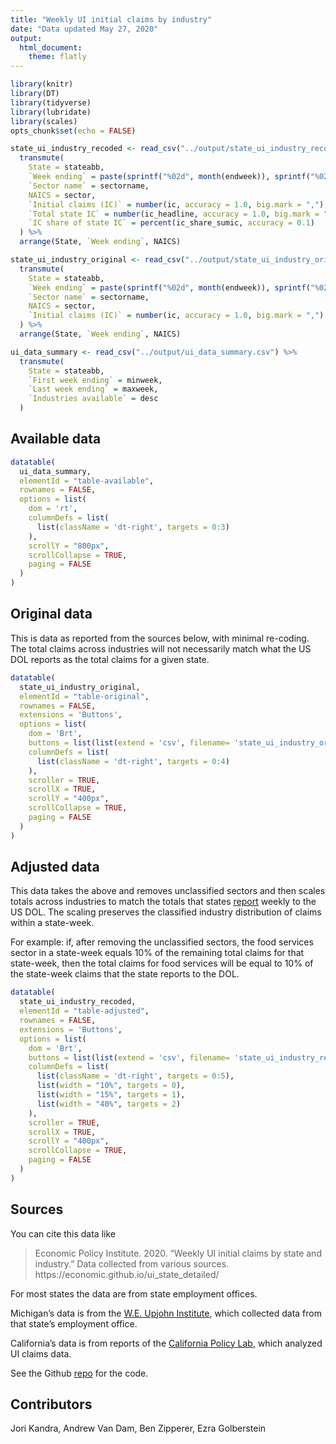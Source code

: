 ```yaml
---
title: "Weekly UI initial claims by industry"
date: "Data updated May 27, 2020"
output:
  html_document:
    theme: flatly
---
```


```r
library(knitr)
library(DT)
library(tidyverse)
library(lubridate)
library(scales)
opts_chunk$set(echo = FALSE)
```

```r
state_ui_industry_recoded <- read_csv("../output/state_ui_industry_recoded.csv") %>% 
  transmute(
    State = stateabb,
    `Week ending` = paste(sprintf("%02d", month(endweek)), sprintf("%02d", day(endweek)), sep = "-"),
    `Sector name` = sectorname,
    NAICS = sector,
    `Initial claims (IC)` = number(ic, accuracy = 1.0, big.mark = ","),
    `Total state IC` = number(ic_headline, accuracy = 1.0, big.mark = ","),
    `IC share of state IC` = percent(ic_share_sumic, accuracy = 0.1)
  ) %>% 
  arrange(State, `Week ending`, NAICS)

state_ui_industry_original <- read_csv("../output/state_ui_industry_original.csv") %>% 
  transmute(
    State = stateabb,
    `Week ending` = paste(sprintf("%02d", month(endweek)), sprintf("%02d", day(endweek)), sep = "-"),
    `Sector name` = sectorname,
    NAICS = sector,
    `Initial claims (IC)` = number(ic, accuracy = 1.0, big.mark = ",")
  ) %>% 
  arrange(State, `Week ending`, NAICS)

ui_data_summary <- read_csv("../output/ui_data_summary.csv") %>% 
  transmute(
    State = stateabb,
    `First week ending` = minweek,
    `Last week ending` = maxweek,
    `Industries available` = desc
  )
```

## Available data
```r
datatable(
  ui_data_summary,
  elementId = "table-available",
  rownames = FALSE,
  options = list(
    dom = 'rt',
    columnDefs = list(
      list(className = 'dt-right', targets = 0:3)
    ),
    scrollY = "800px",
    scrollCollapse = TRUE,
    paging = FALSE
  )
)
```

## Original data
This is data as reported from the sources below, with minimal re-coding. The total claims across industries will not necessarily match what the US DOL reports as the total claims for a given state.
```r
datatable(
  state_ui_industry_original,
  elementId = "table-original",
  rownames = FALSE,
  extensions = 'Buttons',
  options = list(
    dom = 'Brt',
    buttons = list(list(extend = 'csv', filename= 'state_ui_industry_original')),
    columnDefs = list(
      list(className = 'dt-right', targets = 0:4)
    ),
    scroller = TRUE,
    scrollX = TRUE,
    scrollY = "400px",
    scrollCollapse = TRUE,
    paging = FALSE
  )
)
```

## Adjusted data
This data takes the above and removes unclassified sectors and then scales totals across industries to match the totals that states [report](https://oui.doleta.gov/unemploy/DataDownloads.asp#ETA_539) weekly to the US DOL. The scaling preserves the classified industry distribution of claims within a state-week.

For example: if, after removing the unclassified sectors, the food services sector in a state-week equals 10% of the remaining total claims for that state-week, then the total claims for food services will be equal to 10% of the state-week claims that the state reports to the DOL.
```r
datatable(
  state_ui_industry_recoded,
  elementId = "table-adjusted",
  rownames = FALSE,
  extensions = 'Buttons',
  options = list(
    dom = 'Brt',
    buttons = list(list(extend = 'csv', filename= 'state_ui_industry_recoded')),
    columnDefs = list(
      list(className = 'dt-right', targets = 0:5),
      list(width = "10%", targets = 0),
      list(width = "15%", targets = 1),
      list(width = "40%", targets = 2)
    ),
    scroller = TRUE,
    scrollX = TRUE,
    scrollY = "400px",
    scrollCollapse = TRUE,
    paging = FALSE
  )
)
```

## Sources

You can cite this data like

> Economic Policy Institute. 2020. "Weekly UI initial claims by state and industry." Data collected from various sources. https://economic.github.io/ui_state_detailed/

For most states the data are from state employment offices. 

Michigan's data is from the [W.E. Upjohn Institute](https://www.upjohn.org/research-highlights), which collected data from that state's employment office.

California's data is from reports of the [California Policy Lab](https://www.capolicylab.org/california-unemployment-insurance-claims-during-the-covid-19-pandemic/), which analyzed UI claims data.

See the Github [repo](https://github.com/Economic/ui_state_detailed) for the code.

## Contributors
Jori Kandra, Andrew Van Dam, Ben Zipperer, Ezra Golberstein
